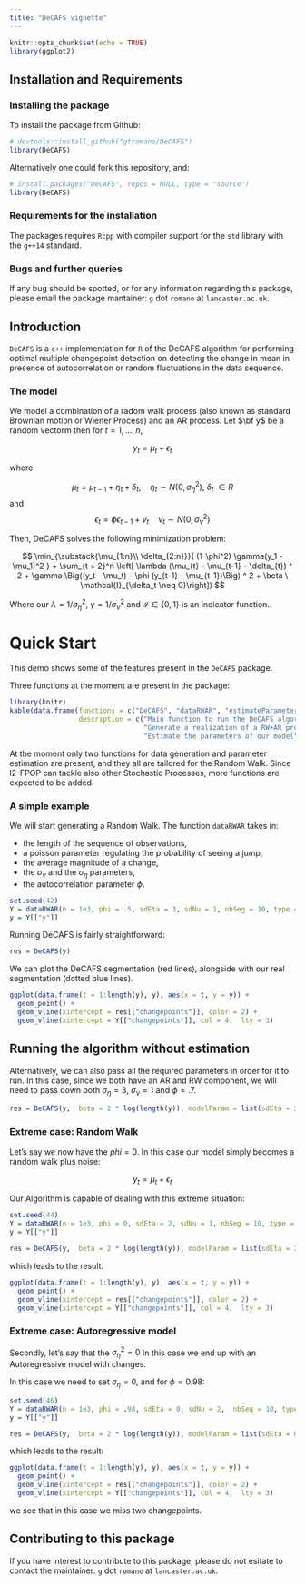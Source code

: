 ```yaml
---
title: "DeCAFS vignette"
---
```


```r
knitr::opts_chunk$set(echo = TRUE)
library(ggplot2)
```


## Installation and Requirements

### Installing the package

To install the package from Github: 

```r
# devtools::install_github("gtromano/DeCAFS")
library(DeCAFS)
```


Alternatively one could fork this repository, and: 

```r
# install.packages("DeCAFS", repos = NULL, type = "source")
library(DeCAFS)
```


### Requirements for the installation

The packages requires `Rcpp` with compiler support for the `std` library with the `g++14` standard.


### Bugs and further queries

If any bug should be spotted, or for any information regarding this package, please email the package mantainer: `g` dot `romano` at `lancaster.ac.uk`.

## Introduction

`DeCAFS` is a `c++` implementation for `R` of the DeCAFS algorithm for performing optimal multiple changepoint detection on detecting the change in mean in presence of autocorrelation or random fluctuations in the data sequence.


### The model

We model a combination of a radom walk process (also known as standard Brownian motion or Wiener Process) and an AR process. 
Let $\bf y$ be a random vectorm then for $t=1,\ldots,n$, 


$$
y_t = \mu_t + \epsilon_t
$$

where

$$
\mu_t = \mu_{t-1} + \eta_t + \delta_t, \quad \eta_t \sim N(0, \sigma_\eta^2), \ \delta_t \ \in R
$$
and 
$$
\epsilon_t = \phi \epsilon_{t-1} + \nu_t \quad \nu_t \sim N(0, \sigma_\nu^2)
$$

Then, DeCAFS solves the following minimization problem: 

$$
\min_{\substack{\mu_{1:n}\\ \delta_{2:n}}}(
       (1-\phi^2) \gamma(y_1 - \mu_1)^2 } + \sum_{t = 2}^n  \left[ \lambda (\mu_{t} - \mu_{t-1} - \delta_{t}) ^ 2 
         + \gamma \Big((y_t - \mu_t) - \phi (y_{t-1} - \mu_{t-1})\Big) ^ 2 + \beta \ \mathcal{I}_{\delta_t \neq 0}\right])
$$

Where our $\lambda = 1/\sigma_\eta^2$, $\gamma = 1/\sigma_\nu^2$ and $\mathcal{I} \in \{0, 1 \}$ is an indicator function..

# Quick Start

This demo shows some of the features present in the `DeCAFS` package. 

Three functions at the moment are present in the package:

```r
library(knitr)
kable(data.frame(functions = c("DeCAFS", "dataRWAR", "estimateParameters"), 
                 description = c("Main function to run the DeCAFS algorithm on a sequence of observations",
                                 "Generate a realization of a RW+AR process",
                                 "Estimate the parameters of our model")), format = "markdown")
```

At the moment only two functions for data generation and parameter estimation are present, and they all are tailored for the Random Walk. Since l2-FPOP can tackle also other Stochastic Processes, more functions are expected to be added.

### A simple example

We will start generating a Random Walk. The function `dataRWAR` takes in:

- the length of the sequence of observations,
- a poisson parameter regulating the probability of seeing a jump,
- the average magnitude of a change,
- the $\sigma_\nu$ and the $\sigma_\eta$ parameters,
- the autocorrelation parameter $\phi$.

```r
set.seed(42)
Y = dataRWAR(n = 1e3, phi = .5, sdEta = 3, sdNu = 1, nbSeg = 10, type = "rand1", jumpSize = 20)
y = Y[["y"]]
```

Running DeCAFS is fairly straightforward:

```r
res = DeCAFS(y)
```


We can plot the DeCAFS segmentation (red lines), alongside with our real segmentation (dotted blue lines).

```r
ggplot(data.frame(t = 1:length(y), y), aes(x = t, y = y)) +
  geom_point() +
  geom_vline(xintercept = res[["changepoints"]], color = 2) +
  geom_vline(xintercept = Y[["changepoints"]], col = 4,  lty = 3)
```


## Running the algorithm without estimation
Alternatively, we can also pass all the required parameters in order for it to run.
In this case, since we both have an AR and RW component, we will need to pass down both $\sigma_\eta = 3$, $\sigma_\nu = 1$ and $\phi = .7$.

```r
res = DeCAFS(y,  beta = 2 * log(length(y)), modelParam = list(sdEta = 3, sdNu = 1, phi = .5))
```


### Extreme case: Random Walk

Let's say we now have the $phi = 0$. In this case our model simply becomes a random walk plus noise:

$$
y_t = \mu_t + \epsilon_t
$$

Our Algorithm is capable of dealing with this extreme situation:

```r
set.seed(44)
Y = dataRWAR(n = 1e3, phi = 0, sdEta = 2, sdNu = 1, nbSeg = 10, type = "rand1", jumpSize = 20)
y = Y[["y"]]

res = DeCAFS(y,  beta = 2 * log(length(y)), modelParam = list(sdEta = 2, sdNu = 1, phi = 0))
```

which leads to the result:

```r
ggplot(data.frame(t = 1:length(y), y), aes(x = t, y = y)) +
  geom_point() +
  geom_vline(xintercept = res[["changepoints"]], color = 2) +
  geom_vline(xintercept = Y[["changepoints"]], col = 4,  lty = 3)
```


### Extreme case: Autoregressive model

Secondly, let's say that the $\sigma_\eta^2 = 0$ In this case we end up with an Autoregressive model with changes.

In this case we need to set $\sigma_\eta = 0$, and for $\phi = 0.98$:

```r
set.seed(46)
Y = dataRWAR(n = 1e3, phi = .98, sdEta = 0, sdNu = 2,  nbSeg = 10, type = "rand1", jumpSize = 20)
y = Y[["y"]]

res = DeCAFS(y,  beta = 2 * log(length(y)), modelParam = list(sdEta = 0, sdNu = 2, phi = .98))
```

which leads to the result:

```r
ggplot(data.frame(t = 1:length(y), y), aes(x = t, y = y)) +
  geom_point() +
  geom_vline(xintercept = res[["changepoints"]], color = 2) +
  geom_vline(xintercept = Y[["changepoints"]], col = 4,  lty = 3)
```

we see that in this case we miss two changepoints.

## Contributing to this package

If you have interest to contribute to this package, please do not esitate to contact the maintainer:  `g` dot `romano` at `lancaster.ac.uk`.